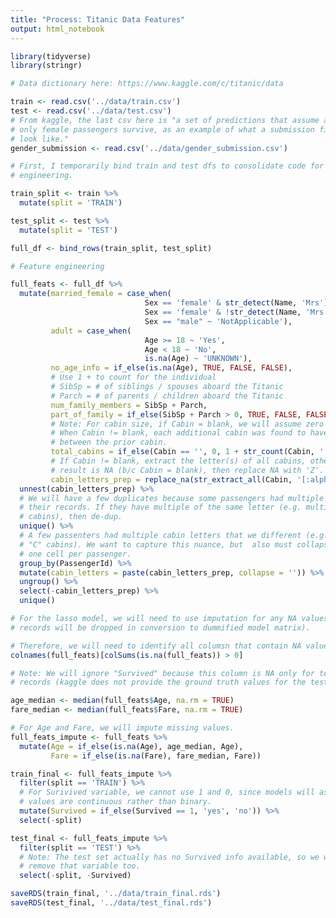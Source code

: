 ```yaml
---
title: "Process: Titanic Data Features"
output: html_notebook
---
```


```r

library(tidyverse)
library(stringr)

```

```r

# Data dictionary here: https://www.kaggle.com/c/titanic/data

train <- read.csv('../data/train.csv')
test <- read.csv('../data/test.csv')
# From kaggle, the last csv here is "a set of predictions that assume all and
# only female passengers survive, as an example of what a submission file should
# look like."
gender_submission <- read.csv('../data/gender_submission.csv')

```

```r

# First, I temporarily bind train and test dfs to consolidate code for feature
# engineering.

train_split <- train %>% 
  mutate(split = 'TRAIN')

test_split <- test %>%
  mutate(split = 'TEST')

full_df <- bind_rows(train_split, test_split)

```


```r

# Feature engineering

full_feats <- full_df %>% 
  mutate(married_female = case_when(
                              Sex == 'female' & str_detect(Name, 'Mrs') ~ 'Yes',
                              Sex == 'female' & !str_detect(Name, 'Mrs') ~ 'No',
                              Sex == "male" ~ 'NotApplicable'),
         adult = case_when(
                              Age >= 18 ~ 'Yes',
                              Age < 18 ~ 'No',
                              is.na(Age) ~ 'UNKNOWN'),
         no_age_info = if_else(is.na(Age), TRUE, FALSE, FALSE),
         # Use 1 + to count for the individual
         # SibSp = # of siblings / spouses aboard the Titanic
         # Parch = # of parents / children aboard the Titanic
         num_family_members = SibSp + Parch,
         part_of_family = if_else(SibSp + Parch > 0, TRUE, FALSE, FALSE),
         # Note: For cabin size, if Cabin = blank, we will assume zero cabins.
         # When Cabin != blank, each additional cabin was found to have a space
         # between the prior cabin.
         total_cabins = if_else(Cabin == '', 0, 1 + str_count(Cabin, ' ')),
         # If Cabin != blank, extract the letter(s) of all cabins, otherwise if
         # result is NA (b/c Cabin = blank), then replace NA with 'Z'.
         cabin_letters_prep = replace_na(str_extract_all(Cabin, '[:alpha:]'), 'Z')) %>%
  unnest(cabin_letters_prep) %>% 
  # We will have a few duplicates because some passengers had multiple cabin on
  # their records. If they have multiple of the same letter (e.g. multiple "C"
  # cabins), then de-dup.
  unique() %>% 
  # A few passenters had multiple cabin letters that we different (e.g. "B" and
  # "C" cabins). We want to capture this nuance, but  also must collapse into
  # one cell per passenger.
  group_by(PassengerId) %>% 
  mutate(cabin_letters = paste(cabin_letters_prep, collapse = '')) %>% 
  ungroup() %>% 
  select(-cabin_letters_prep) %>% 
  unique()

```

```r

# For the lasso model, we will need to use imputation for any NA values (other
# records will be dropped in conversion to dummified model matrix).

# Therefore, we will need to identify all columsn that contain NA values.
colnames(full_feats)[colSums(is.na(full_feats)) > 0]

```

```r

# Note: We will ignore "Survived" because this column is NA only for test
# records (kaggle does not provide the ground truth values for the test set).

age_median <- median(full_feats$Age, na.rm = TRUE)
fare_median <- median(full_feats$Fare, na.rm = TRUE)

# For Age and Fare, we will impute missing values.
full_feats_impute <- full_feats %>%
  mutate(Age = if_else(is.na(Age), age_median, Age),
         Fare = if_else(is.na(Fare), fare_median, Fare))

```


```r

train_final <- full_feats_impute %>% 
  filter(split == 'TRAIN') %>% 
  # For Surivived variable, we cannot use 1 and 0, since models will assume Y
  # values are continuous rather than binary.
  mutate(Survived = if_else(Survived == 1, 'yes', 'no')) %>% 
  select(-split)

test_final <- full_feats_impute %>% 
  filter(split == 'TEST') %>%
  # Note: The test set actually has no Survived info available, so we will
  # remove that variable too.
  select(-split, -Survived)

```


```r

saveRDS(train_final, '../data/train_final.rds')
saveRDS(test_final, '../data/test_final.rds')

```


